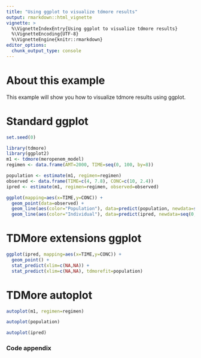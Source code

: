```yaml
---
title: "Using ggplot to visualize tdmore results"
output: rmarkdown::html_vignette
vignette: >
  %\VignetteIndexEntry{Using ggplot to visualize tdmore results}
  %\VignetteEncoding{UTF-8}
  %\VignetteEngine{knitr::rmarkdown}
editor_options: 
  chunk_output_type: console
---
```

# About this example

This example will show you how to visualize tdmore results using ggplot.

# Standard ggplot
```r
set.seed(0) 
```

```r
library(tdmore)
library(ggplot2)
m1 <- tdmore(meropenem_model)
regimen <- data.frame(AMT=2000, TIME=seq(0, 100, by=8))

population <- estimate(m1, regimen=regimen)
observed <- data.frame(TIME=c(4, 7.8), CONC=c(10, 2.4))
ipred <- estimate(m1, regimen=regimen, observed=observed)

ggplot(mapping=aes(x=TIME,y=CONC)) + 
  geom_point(data=observed) +
  geom_line(aes(color="Population"), data=predict(population, newdata=seq(0, 48, by=0.1))) +
  geom_line(aes(color="Individual"), data=predict(ipred, newdata=seq(0, 48, by=0.1)))
```

# TDMore extensions ggplot
```r
ggplot(ipred, mapping=aes(x=TIME,y=CONC)) + 
  geom_point() +
  stat_predict(xlim=c(NA,NA)) +
  stat_predict(xlim=c(NA,NA), tdmorefit=population)
```

# TDMore autoplot
```r
autoplot(m1, regimen=regimen)

autoplot(population)

autoplot(ipred)
```

### Code appendix
```r
```
